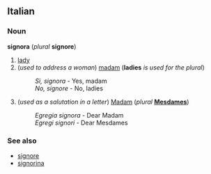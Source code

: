 ==Italian==
===Noun===
'''signora''' (''plural'' '''signore''')

#[[lady]]
#(''used to address a woman'') [[madam]] ('''ladies''' ''is used for the plural'')
#:''Sì, signora'' - Yes, madam
#:''No, signore'' - No, ladies
#(''used as a salutation in a letter'') [[Madam]] (''plural'' '''[[Mesdames]]''')
#:''Egregia signora'' - Dear Madam
#:''Egregi signori'' - Dear Mesdames

===See also===
*[[signore]]
*[[signorina]]